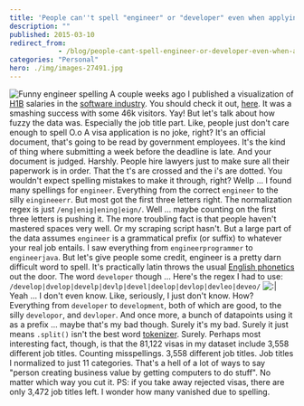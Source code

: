 ```yaml
---
title: 'People can''t spell "engineer" or "developer" even when applying for a visa'
description: ""
published: 2015-03-10
redirect_from: 
            - /blog/people-cant-spell-engineer-or-developer-even-when-applying-for-a-visa/swizec/6660
categories: "Personal"
hero: ./img/images-27491.jpg
---
```

![Funny engineer spelling](./img/images-27491.jpg) A couple weeks ago I published a visualization of [H1B](http://en.wikipedia.org/wiki/H-1B_visa "H-1B visa") salaries in the [software industry](http://en.wikipedia.org/wiki/Software_industry "Software industry"). You should check it out, [here](http://swizec.github.io/h1b-software-salaries/#2014-ca-engineer). It was a smashing success with some 46k visitors. Yay! But let's talk about how fuzzy the data was. Especially the job title part. Like, people just don't care enough to spell O.o A visa application is no joke, right? It's an official document, that's going to be read by government employees. It's the kind of thing where submitting a week before the deadline is late. And your document is judged. Harshly. People hire lawyers just to make sure all their paperwork is in order. That the t's are crossed and the i's are dotted. You wouldn't expect spelling mistakes to make it through, right? Wellp ... I found many spellings for `engineer`. Everything from the correct `engineer` to the silly `eingineeerr`. But most got the first three letters right. The normalization regex is just `/eng|enig|ening|eign/`. Well ... maybe counting on the first three letters is pushing it. The more troubling fact is that people haven't mastered spaces very well. Or my scraping script hasn't. But a large part of the data assumes `engineer` is a grammatical prefix (or suffix) to whatever your real job entails. I saw everything from `engineerprogrammer` to `engineerjava`. But let's give people some credit, engineer is a pretty darn difficult word to spell. It's practically latin throws the usual [English phonetics](http://en.wikipedia.org/wiki/English_phonology "English phonology") out the door. The word `developer` though ... Here's the regex I had to use: `/develop|dvelop|develp|devlp|devel|deelop|devlop|devleo|deveo/` ![:\|](./img/images-27490.gif) Yeah ... I don't even know. Like, seriously, I just don't know. How? Everything from `developer` to `development`, both of which are good, to the silly `developor`, and `devloper`. And once more, a bunch of datapoints using it as a prefix ... maybe that's my bad though. Surely it's my bad. Surely it just means `.split()` isn't the best word [tokenizer](http://en.wikipedia.org/wiki/Lexical_analysis "Lexical analysis"). Surely. Perhaps most interesting fact, though, is that the 81,122 visas in my dataset include 3,558 different job titles. Counting misspellings. 3,558 different job titles. Job titles I normalized to just 11 categories. That's a hell of a lot of ways to say "person creating business value by getting computers to do stuff". No matter which way you cut it. PS: if you take away rejected visas, there are only 3,472 job titles left. I wonder how many vanished due to spelling.